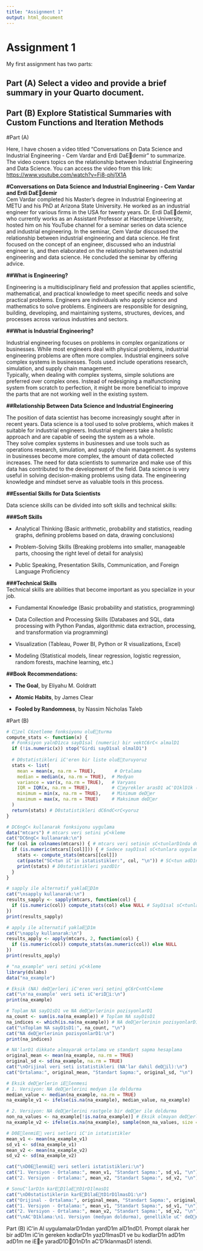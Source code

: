 ```yaml
---
title: "Assignment 1"
output: html_document
---
```


# Assignment 1

My first assignment has two parts:

## Part (A) Select a video and provide a brief summary in your Quarto document.

## Part (B) Explore Statistical Summaries with Custom Functions and Iteration Methods

#Part (A)

Here, I have chosen a video titled "Conversations on Data Science and Industrial Engineering - Cem Vardar and Erdi DaEdemir" to summarize. The video covers topics on the relationship between Industrial Engineering and Data Science. You can access the video from this link: <https://www.youtube.com/watch?v=Fi8-phj1X1A>

**#Conversations on Data Science and Industrial Engineering - Cem Vardar and Erdi DaEdemir**\
Cem Vardar completed his Master's degree in Industrial Engineering at METU and his PhD at Arizona State University. He worked as an industrial engineer for various firms in the USA for twenty years. Dr. Erdi DaEdemir, who currently works as an Assistant Professor at Hacettepe University, hosted him on his YouTube channel for a seminar series on data science and industrial engineering. In the seminar, Cem Vardar discussed the relationship between industrial engineering and data science. He first focused on the concept of an engineer, discussed who an industrial engineer is, and then elaborated on the relationship between industrial engineering and data science. He concluded the seminar by offering advice.

**##What is Engineering?**

Engineering is a multidisciplinary field and profession that applies scientific, mathematical, and practical knowledge to meet specific needs and solve practical problems. Engineers are individuals who apply science and mathematics to solve problems. Engineers are responsible for designing, building, developing, and maintaining systems, structures, devices, and processes across various industries and sectors.

**##What is Industrial Engineering?**

Industrial engineering focuses on problems in complex organizations or businesses. While most engineers deal with physical problems, industrial engineering problems are often more complex. Industrial engineers solve complex systems in businesses. Tools used include operations research, simulation, and supply chain management.\
Typically, when dealing with complex systems, simple solutions are preferred over complex ones. Instead of redesigning a malfunctioning system from scratch to perfection, it might be more beneficial to improve the parts that are not working well in the existing system.

**##Relationship Between Data Science and Industrial Engineering**

The position of data scientist has become increasingly sought after in recent years. Data science is a tool used to solve problems, which makes it suitable for industrial engineers. Industrial engineers take a holistic approach and are capable of seeing the system as a whole.\
They solve complex systems in businesses and use tools such as operations research, simulation, and supply chain management. As systems in businesses become more complex, the amount of data collected increases. The need for data scientists to summarize and make use of this data has contributed to the development of the field. Data science is very useful in solving decision-making problems using data. The engineering knowledge and mindset serve as valuable tools in this process.

**##Essential Skills for Data Scientists**

Data science skills can be divided into soft skills and technical skills:

**###Soft Skills**

-   Analytical Thinking (Basic arithmetic, probability and statistics, reading graphs, defining problems based on data, drawing conclusions)

-   Problem-Solving Skills (Breaking problems into smaller, manageable parts, choosing the right level of detail for analysis)

-   Public Speaking, Presentation Skills, Communication, and Foreign Language Proficiency

**###Technical Skills**\
Technical skills are abilities that become important as you specialize in your job.

-   Fundamental Knowledge (Basic probability and statistics, programming)

-   Data Collection and Processing Skills (Databases and SQL, data processing with Python Pandas, algorithmic data extraction, processing, and transformation via programming)

-   Visualization (Tableau, Power BI, Python or R visualizations, Excel)

-   Modeling (Statistical models, linear regression, logistic regression, random forests, machine learning, etc.)

**##Book Recommendations:**

-   **The Goal**, by Eliyahu M. Goldratt

-   **Atomic Habits**, by James Clear

-   **Fooled by Randomness**, by Nassim Nicholas Taleb

#Part (B)

```r
# Czel C6zetleme fonksiyonu oluEturma
compute_stats <- function(x) {
  # Fonksiyon yalnD1zca sayD1sal (numeric) bir vektC6rC< almalD1
  if (!is.numeric(x)) stop("Girdi sayD1sal olmalD1")
  
  # D0statistikleri iC'eren bir liste oluEturuyoruz
  stats <- list(
    mean = mean(x, na.rm = TRUE),       # Ortalama
    median = median(x, na.rm = TRUE),  # Medyan
    variance = var(x, na.rm = TRUE),   # Varyans
    IQR = IQR(x, na.rm = TRUE),        # Ceyrekler arasD1 aC'D1klD1k (IQR)
    minimum = min(x, na.rm = TRUE),    # Minimum deDer
    maximum = max(x, na.rm = TRUE)     # Maksimum deDer
  )
  return(stats) # D0statistikleri dC6ndC<rC<yoruz
}

# DC6ngC< kullanarak fonksiyonu uygulama
data("mtcars") # mtcars veri setini yC<kleme
cat("DC6ngC< kullanarak:\n")
for (col in colnames(mtcars)) { # mtcars veri setinin sC<tunlarD1nda dC6ngC<
  if (is.numeric(mtcars[[col]])) { # Sadece sayD1sal sC<tunlara uygulama
    stats <- compute_stats(mtcars[[col]])
    cat(paste("SC<tun iC'in istatistikler:", col, "\n")) # SC<tun adD1nD1 yazdD1r
    print(stats) # D0statistikleri yazdD1r
  }
}

# sapply ile alternatif yaklaED1m
cat("\nsapply kullanarak:\n")
results_sapply <- sapply(mtcars, function(col) {
  if (is.numeric(col)) compute_stats(col) else NULL # SayD1sal sC<tunlar iC'in uygula
})
print(results_sapply)

# apply ile alternatif yaklaED1m
cat("\napply kullanarak:\n")
results_apply <- apply(mtcars, 2, function(col) {
  if (is.numeric(col)) compute_stats(as.numeric(col)) else NULL
})
print(results_apply)

# "na_example" veri setini yC<kleme
library(dslabs)
data("na_example")

# Eksik (NA) deDerleri iC'eren veri setini gC6rC<ntC<leme
cat("\n'na_example' veri seti iC'eriDi:\n")
print(na_example)

# Toplam NA sayD1sD1 ve NA deDerlerinin pozisyonlarD1
na_count <- sum(is.na(na_example)) # Toplam NA sayD1sD1
na_indices <- which(is.na(na_example)) # NA deDerlerinin pozisyonlarD1
cat("\nToplam NA sayD1sD1:", na_count, "\n")
cat("NA deDerlerinin pozisyonlarD1:\n")
print(na_indices)

# NA'larD1 dikkate almayarak ortalama ve standart sapma hesaplama
original_mean <- mean(na_example, na.rm = TRUE)
original_sd <- sd(na_example, na.rm = TRUE)
cat("\nOrijinal veri seti istatistikleri (NA'lar dahil deDil):\n")
cat("Ortalama:", original_mean, "Standart Sapma:", original_sd, "\n")

# Eksik deDerlerin iElenmesi
# 1. Versiyon: NA deDerlerini medyan ile doldurma
median_value <- median(na_example, na.rm = TRUE)
na_example_v1 <- ifelse(is.na(na_example), median_value, na_example)

# 2. Versiyon: NA deDerlerini rastgele bir deDer ile doldurma
non_na_values <- na_example[!is.na(na_example)] # Eksik olmayan deDerler
na_example_v2 <- ifelse(is.na(na_example), sample(non_na_values, size = sum(is.na(na_example)), replace = TRUE), na_example)

# D0ElenmiE veri setleri iC'in istatistikler
mean_v1 <- mean(na_example_v1)
sd_v1 <- sd(na_example_v1)
mean_v2 <- mean(na_example_v2)
sd_v2 <- sd(na_example_v2)

cat("\nD0ElenmiE veri setleri istatistikleri:\n")
cat("1. Versiyon - Ortalama:", mean_v1, "Standart Sapma:", sd_v1, "\n")
cat("2. Versiyon - Ortalama:", mean_v2, "Standart Sapma:", sd_v2, "\n")

# SonuC'larD1n karED1laEtD1rD1lmasD1
cat("\nD0statistiklerin karED1laEtD1rD1lmasD1:\n")
cat("Orijinal - Ortalama:", original_mean, "Standart Sapma:", original_sd, "\n")
cat("1. Versiyon - Ortalama:", mean_v1, "Standart Sapma:", sd_v1, "\n")
cat("2. Versiyon - Ortalama:", mean_v2, "Standart Sapma:", sd_v2, "\n")
cat("\nAC'D1klama:\n1. Versiyon (medyan doldurma), genellikle uC' deDerlere karED1 daha dayanD1klD1dD1r ve daha kararlD1dD1r. Bu nedenle eksik verilerle baEa C'D1karken daha uygun olabilir.")


```

Part (B) iC'in Al uygulamalarD1ndan yardD1m alD1ndD1. Prompt olarak her bir adD1m iC'in gereken kodlarD1n yazD1lmasD1 ve bu kodlarD1n adD1m adD1m ne iEe yaradD1DD1nD1n aC'D1klanmasD1 istendi.

